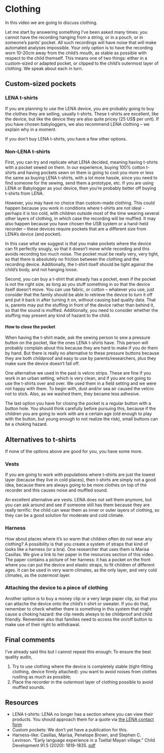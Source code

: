 # Clothing {#clothing}

In this video we are going to discuss clothing. 

Let me start by answering something I've been asked many times: you cannot have the recording hanging from a string, or in a pouch, or in someone's pants' pocket. All such recordings will have noise that will make automated analyses impossible. Your only option is to have the recording worn 10-20cm away from the child's mouth, as stable as possible with respect to the child themself. This means one of two things: either in a custom-sized or adapted pocket, or clipped to the child's outermost layer of clothing. We speak about each in turn.

## Custom-sized pockets

### LENA t-shirts

If you are planning to use the LENA device, you are probably going to buy the clothes they are selling, usually t-shirts. These t-shirts are excellent, like the device, but like the device they are also quite pricey (25 US$ per unit). If you have chosen babyloggers, we also recommend LENA clothing -- we explain why in a moment.

If you don’t buy LENA t-shirts, you have a few other options.

### Non-LENA t-shirts

First, you can try and replicate what LENA decided, meaning having t-shirts with a pocket sewed on them. In our experience, buying 100% cotton t-shirts and having pockets sewn on them is going to cost you more or less the same as buying LENA t-shirts, with a lot more hassle, since you need to find someone for the sewing, send them a prototype, etc. If you are using LENA or Babylogger as your device, then you're probably better off buying t-shirts from LENA. 

However, you may have no choice than custom-made clothing. This could happen because you work in conditions where t-shirts are not ideal - perhaps it is too cold, with children outside most of the time wearing several other layers of clothing, in which case the recording will be muffled. It may also happen because you have chosen the USB system or a hand-held recorder -- these devices require pockets that are a different size from LENA's device (and pocket). 

In this case what we suggest is that you make pockets where the device can fit perfectly snugly, so that it doesn’t move while recording and this avoids recording too much noise. The pocket must be really very, very tight, so that there is absolutely no friction between the clothing and the recording device. Additionally, the t-shirt itself should be tight against the child's body, and not hanging loose.

Second, you can buy a t-shirt that already has a pocket, even if the pocket is not the right size, as long as you stuff something in so that the device itself doesn't move. You can use fabric, or cotton -- whatever you use, just consider that the family should be able to retrieve the device to turn it off and put it back in after turning it on, without causing bad quality data. That is, parents may put the stuffing in front of the device rather than behind it, so that the sound is muffled. Additionally, you need to consider whether the stuffing may present any kind of hazard to the child.

#### How to close the pocket

When having the t-shirt made, ask the sewing person to sew a pressure button on the pocket, like the ones LENA t-shirts have. This person will probably complain about this because they are hard to make if you do them by hand. But there is really no alternative to these pressure buttons because they are both childproof and easy to use by parents/researchers, plus they make sure the device doesn’t fall off. 

One alternative we used in the past is velcro strips. These are fine if you work in an urban setting, which is very clean, and if you are not going to use the t-shirts over and over. We used them in a field setting and we were not happy with them. To begin with, dust and/or sea air caused the velcro not to stick. Also, as we washed them, they became less adhesive. 

The last option you have for closing the pocket is a regular button with a button hole. You should think carefully before pursuing this, because if the children you are going to work with are a certain age (old enough to play with the button, but young enough to not realize the risk), small buttons can be a choking hazard. 

## Alternatives to t-shirts

If none of the options above are good for you, you have some more.

### Vests

If you are going to work with populations where t-shirts are just the lowest layer (because they live in cold places), then t-shirts are simply not a good idea, because there are always going to be more clothes on top of the recorder and this causes noise and muffled sound. 

An excellent alternative are vests. LENA does not sell them anymore, but you can ask around and see if someone still has them because they are really terrific: the child can wear them as inner or outer layers of clothing, so they can be a good solution for moderate and cold climate. 


### Harness

How about places where it's so warm that children often do not wear any clothing?
A possibility is that you create a system of straps that kind of looks like a harness (or a bra). One researcher that uses them is Marisa Casillas. We give a link to her paper in the resources section of this video. The paper contains a picture of her harness: it has a pocket on the front where you can put the device and elastic straps, to fit children of different ages. It can be used in very warm climates, as the only layer, and very cold climates, as the outermost layer.

### Attaching the device to a piece of clothing

Another option is to buy a money clip or a very large paper clip, so that you can attache the device onto the child’s t-shirt or sweater. If you do that, remember to check whether there is something in this system that might cause a choking hazard: the clip needs always to be childproof and child friendly. Remember also that families need to access the on/off button to make use of their right to withdrawal.

## Final comments

I've already said this but I cannot repeat this enough: To ensure the best quality audio,

1. Try to use clothing where the device is completely stable (tight-fitting clothing, device firmly attached): you want to avoid noises from clothes rustling as much as possible;
2. Place the recorder in the outermost layer of clothing possible to avoid muffled sounds.

## Resources

- LENA t-shirts: LENA no longer has a section where you can view their products. You should approach them for a quote via [the LENA contact form](https://www.lena.org/contact/)
- Custom pockets: We don't yet have a publication for this.
- Harness-like: Casillas, Marisa, Penelope Brown, and Stephen C. Levinson. "Early language experience in a Tseltal Mayan village." Child Development 91.5 (2020): 1819-1835. [pdf](https://pure.mpg.de/rest/items/item_3184321_3/component/file_3184322/content?download=true)
